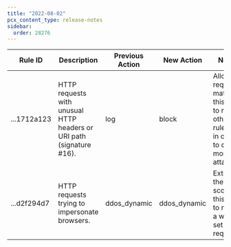 ```yaml
---
title: "2022-08-02"
pcx_content_type: release-notes
sidebar:
  order: 28276
---
```


<table style="width: 100%">
	<thead>
		<tr>
			<th>Rule ID</th>
			<th>Description</th>
			<th>Previous Action</th>
			<th>New Action</th>
			<th>Notes</th>
		</tr>
	</thead>
	<tbody>
		<tr>
			<td>...1712a123</td>
			<td>
				HTTP requests with unusual HTTP headers or URI path (signature #16).
			</td>
			<td>log</td>
			<td>block</td>
			<td>
				Allow requests matching this rule to match other rules too in order to
				catch more attacks.
			</td>
		</tr>
		<tr>
			<td>...d2f294d7</td>
			<td>HTTP requests trying to impersonate browsers.</td>
			<td>ddos_dynamic</td>
			<td>ddos_dynamic</td>
			<td>Extend the scope of this filter to match a wider set of requests.</td>
		</tr>
	</tbody>
</table>
